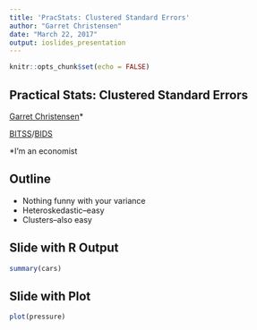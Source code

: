 ```yaml
---
title: 'PracStats: Clustered Standard Errors'
author: "Garret Christensen"
date: "March 22, 2017"
output: ioslides_presentation
---
```


```r
knitr::opts_chunk$set(echo = FALSE)
```

## Practical Stats: Clustered Standard Errors

[Garret Christensen](http://www.ocf.berkeley.edu/~garret)*

[BITSS](http://www.bitss.org)/[BIDS](http://bids.berkeley.edu)

*I'm an economist

## Outline

* Nothing funny with your variance
* Heteroskedastic--easy
* Clusters--also easy


## Slide with R Output

```r
summary(cars)
```

## Slide with Plot

```r
plot(pressure)
```

